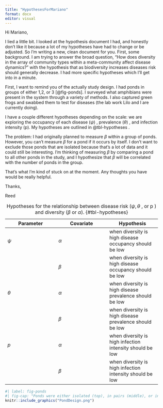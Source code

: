 ```yaml
---
title: "HypothesesForMariano"
format: docx
editor: visual
---
```


Hi Mariano,

I lied a little bit. I looked at the hypothesis document I had, and honestly don't like it because a lot of my hypotheses have had to change or be adjusted. So I'm writing a new, clean document for you. First, some background. I am trying to answer the broad question, "How does diversity in the array of community types within a meta-community affect disease dynamics?" with the hypothesis that as biodiversity increases diseases risk should generally decrease. I had more specific hypotheses which I'll get into in a minute.

First, I want to remind you of the actually study design. I had ponds in groups of either 1,2, or 3 [@fig-ponds]. I surveyed what amphibians were present in the system through a variety of methods. I also captured green frogs and swabbed them to test for diseases (the lab work Lilo and I are currently doing).

I have a couple different hypotheses depending on the scale: we are exploring the occupancy of each disease ($\psi$) , prevalence ($\theta$) , and infection intensity (p). My hypotheses are outlined in @tbl-hypotheses .

The problem: I had originally planned to measure $\beta$ within a group of ponds. However, you can't measure $\beta$ for a pond if it occurs by itself. I don't want to exclude those ponds that are isolated because that's a lot of data and it could still be interesting. I'm thinking of measuring $\beta$ by comparing a pond to all other ponds in the study, and I hypothesize that $\beta$ will be correlated with the number of ponds in the group.

That's what I'm kind of stuck on at the moment. Any thoughts you have would be really helpful.

Thanks,

Reed

| Parameter | Covariate | Hypothesis |
|----|----|----|
| $\psi$ | $\alpha$ | when diversity is high disease occupancy should be low |
|  | $\beta$ | when diversity is high disease occupancy should be low |
| $\theta$ | $\alpha$ | when diversity is high disease prevalence should be low |
|  | $\beta$ | when diversity is high disease prevalence should be low |
| $p$ | $\alpha$ | when diversity is high infection intensity should be low |
|  | $\beta$ | when diversity is high infection intensity should be low |

: Hypotheses for the relationship between disease risk ($\psi , \theta$ , or p ) and diversity ($\beta$ or $\alpha$). {#tbl-hypotheses}

```r
#| label: fig-ponds
#| fig-cap: "Ponds were either isolated (top), in pairs (middle), or in groups of three or more (bottom)."
knitr::include_graphics("PondDesign.png")
```
